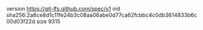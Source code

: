 version https://git-lfs.github.com/spec/v1
oid sha256:2a8ce8d1c11fe24b3c08aa06abe0d77ca62fcbbc4c0db3614833b6c00d03f22d
size 9315
